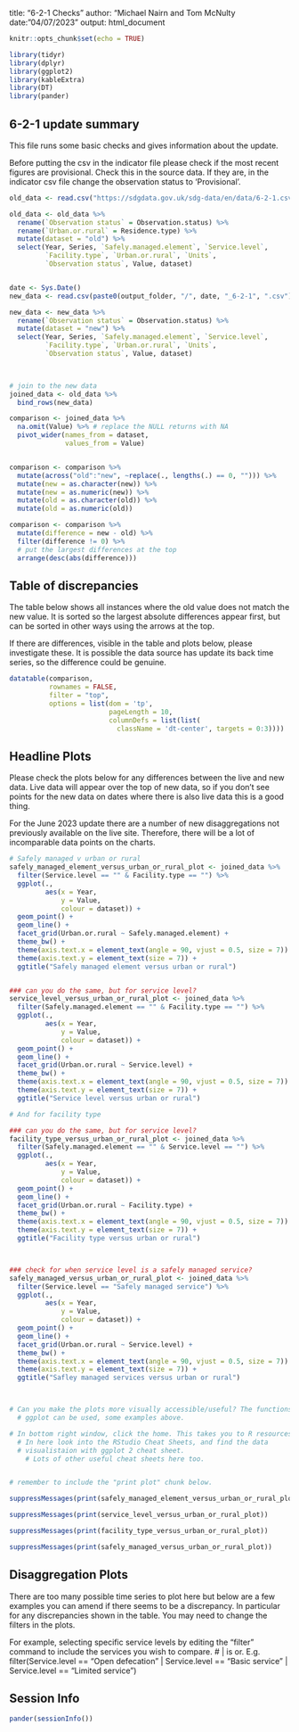 title: "6-2-1 Checks"
author: "Michael Nairn and Tom McNulty
date: "04/07/2023"
output: html_document

```r
knitr::opts_chunk$set(echo = TRUE)
```


```r
library(tidyr)
library(dplyr)
library(ggplot2)
library(kableExtra)
library(DT)
library(pander)

```



   
## 6-2-1 update summary

This file runs some basic checks and gives information about the update.

Before putting the csv in the indicator file please check if the most recent figures are provisional. Check this in the source data. If they are, in the indicator csv file change the observation status to 'Provisional'.



```r
old_data <- read.csv("https://sdgdata.gov.uk/sdg-data/en/data/6-2-1.csv") 

old_data <- old_data %>% 
  rename(`Observation status` = Observation.status) %>%
  rename(`Urban.or.rural` = Residence.type) %>% 
  mutate(dataset = "old") %>%
  select(Year, Series, `Safely.managed.element`, `Service.level`,
         `Facility.type`, `Urban.or.rural`, `Units`, 
         `Observation status`, Value, dataset)


date <- Sys.Date()
new_data <- read.csv(paste0(output_folder, "/", date, "_6-2-1", ".csv")) 

new_data <- new_data %>% 
  rename(`Observation status` = Observation.status) %>%
  mutate(dataset = "new") %>%
  select(Year, Series, `Safely.managed.element`, `Service.level`,
         `Facility.type`, `Urban.or.rural`, `Units`, 
         `Observation status`, Value, dataset)

 

# join to the new data
joined_data <- old_data %>% 
  bind_rows(new_data) 

```




```r
comparison <- joined_data %>% 
  na.omit(Value) %>% # replace the NULL returns with NA
  pivot_wider(names_from = dataset,
              values_from = Value)


comparison <- comparison %>% 
  mutate(across("old":"new", ~replace(., lengths(.) == 0, ""))) %>%
  mutate(new = as.character(new)) %>%
  mutate(new = as.numeric(new)) %>%
  mutate(old = as.character(old)) %>%
  mutate(old = as.numeric(old))

comparison <- comparison %>% 
  mutate(difference = new - old) %>% 
  filter(difference != 0) %>% 
  # put the largest differences at the top
  arrange(desc(abs(difference)))

```

## Table of discrepancies
The table below shows all instances where the old value does not match the new 
value. It is sorted so the largest absolute differences appear first, but can
be sorted in other ways using the arrows at the top.

If there are differences, visible in the table and plots below, please investigate these.
It is possible the data source has update its back time series, so the difference
could be genuine. 



```r
datatable(comparison, 
          rownames = FALSE, 
          filter = "top",
          options = list(dom = 'tp', 
                         pageLength = 10,
                         columnDefs = list(list(
                           className = 'dt-center', targets = 0:3))))
```
  



## Headline Plots
Please check the plots below for any differences between the live and new data.
Live data will appear over the top of new data, so if you don't see points for
the new data on dates where there is also live data this is a good thing. 

For the June 2023 update there are a number of new disaggregations not previously 
available on the live site. Therefore, there will be a lot of incomparable 
data points on the charts. 



```r

# Safely managed v urban or rural
safely_managed_element_versus_urban_or_rural_plot <- joined_data %>% 
  filter(Service.level == "" & Facility.type == "") %>% 
  ggplot(.,
         aes(x = Year,
             y = Value,
             colour = dataset)) +
  geom_point() +
  geom_line() +
  facet_grid(Urban.or.rural ~ Safely.managed.element) +
  theme_bw() +
  theme(axis.text.x = element_text(angle = 90, vjust = 0.5, size = 7)) +
  theme(axis.text.y = element_text(size = 7)) +
  ggtitle("Safely managed element versus urban or rural")


### can you do the same, but for service level?
service_level_versus_urban_or_rural_plot <- joined_data %>% 
  filter(Safely.managed.element == "" & Facility.type == "") %>% 
  ggplot(.,
         aes(x = Year,
             y = Value,
             colour = dataset)) +
  geom_point() +
  geom_line() +
  facet_grid(Urban.or.rural ~ Service.level) +
  theme_bw() +
  theme(axis.text.x = element_text(angle = 90, vjust = 0.5, size = 7)) +
  theme(axis.text.y = element_text(size = 7)) +
  ggtitle("Service level versus urban or rural")

# And for facility type

### can you do the same, but for service level?
facility_type_versus_urban_or_rural_plot <- joined_data %>% 
  filter(Safely.managed.element == "" & Service.level == "") %>% 
  ggplot(.,
         aes(x = Year,
             y = Value,
             colour = dataset)) +
  geom_point() +
  geom_line() +
  facet_grid(Urban.or.rural ~ Facility.type) +
  theme_bw() +
  theme(axis.text.x = element_text(angle = 90, vjust = 0.5, size = 7)) +
  theme(axis.text.y = element_text(size = 7)) +
  ggtitle("Facility type versus urban or rural")



### check for when service level is a safely managed service?
safely_managed_versus_urban_or_rural_plot <- joined_data %>% 
  filter(Service.level == "Safely managed service") %>% 
  ggplot(.,
         aes(x = Year,
             y = Value,
             colour = dataset)) +
  geom_point() +
  geom_line() +
  facet_grid(Urban.or.rural ~ Service.level) +
  theme_bw() +
  theme(axis.text.x = element_text(angle = 90, vjust = 0.5, size = 7)) +
  theme(axis.text.y = element_text(size = 7)) +
  ggtitle("Safley managed services versus urban or rural")



# Can you make the plots more visually accessible/useful? The functions within
  # ggplot can be used, some examples above. 

# In bottom right window, click the home. This takes you to R resources.
  # In here look into the RStudio Cheat Sheets, and find the data 
  # visualistaion with ggplot 2 cheat sheet. 
    # Lots of other useful cheat sheets here too. 


# remember to include the "print plot" chunk below.


```

```r
suppressMessages(print(safely_managed_element_versus_urban_or_rural_plot))
```

```r
suppressMessages(print(service_level_versus_urban_or_rural_plot))
```


```r
suppressMessages(print(facility_type_versus_urban_or_rural_plot))
```

```r
suppressMessages(print(safely_managed_versus_urban_or_rural_plot))
```

## Disaggregation Plots

There are too many possible time series to plot here 
but below are a few examples you can amend if there seems to be a discrepancy. In 
particular for any discrepancies shown in the table. 
You may need to change the filters in the plots.

For example, selecting specific service levels by editing the "filter" command to 
include the services you wish to compare. # | is or.
  E.g.   filter(Service.level == "Open defecation" | 
                Service.level == "Basic service" | 
                Service.level == "Limited service")



## Session Info
```r
pander(sessionInfo())
```
